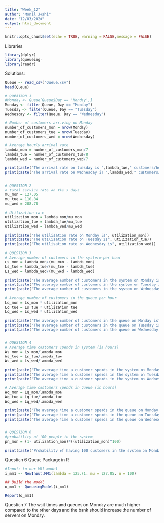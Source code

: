 ```yaml
---
title: "Week_12"
author: "Monil Joshi"
date: "12/03/2020"
output: html_document
---
```


```r
knitr::opts_chunk$set(echo = TRUE, warning = FALSE,message = FALSE)
```

Libraries
```r
library(dplyr)
library(queueing)
library(readr)
```


Solutions:
```r
Queue <- read_csv("Queue.csv")
head(Queue)

# QUESTION 1
#Monday <- Queue[Queue$Day == 'Monday',]
Monday <- filter(Queue, Day == "Monday")
Tuesday <- filter(Queue, Day == "Tuesday")
Wednesday <- filter(Queue, Day == "Wednesday")

# Number of customers arriving on Monday
number_of_customers_mon = nrow(Monday)
number_of_customers_tue = nrow(Tuesday)
number_of_customers_wed = nrow(Wednesday)

# Average hourly arrival rate
lambda_mon = number_of_customers_mon/7
lambda_tue = number_of_customers_tue/8
lambda_wed = number_of_customers_wed/7

print(paste("The arrival rate on tuesday is ",lambda_tue," customers/hour"))
print(paste("The arrival rate on Wednesday is ",lambda_wed," customers/hour"))


# QUESTION 2
# total service rate on the 3 days
mu_mon = 127.05
mu_tue = 110.84
mu_wed = 208.78

# Utilization rate
utilization_mon = lambda_mon/mu_mon
utilization_tue = lambda_tue/mu_tue
utilization_wed = lambda_wed/mu_wed

print(paste("The utilisation rate on Monday is", utilization_mon))
print(paste("The utilisation rate on Tuesday is", utilization_tue))
print(paste("The utilisation rate on Wednesday is", utilization_wed))

# QUESTION 3
# Average number of customers in the systerm per hour
Ls_mon = lambda_mon/(mu_mon - lambda_mon)
Ls_tue = lambda_tue/(mu_tue - lambda_tue)
Ls_wed = lambda_wed/(mu_wed - lambda_wed)

print(paste("The average number of customers in the system on Monday is", Ls_mon))
print(paste("The average number of customers in the system on Tuesday is", Ls_tue))
print(paste("The average number of customers in the system on Wednesday is", Ls_wed))

# Average number of customers in the queue per hour
Lq_mon = Ls_mon * utilization_mon
Lq_tue = Ls_tue * utilization_tue
Lq_wed = Ls_wed * utilization_wed

print(paste("The average number of customers in the queue on Monday is", Lq_mon))
print(paste("The average number of customers in the queue on Tuesday is", Lq_tue))
print(paste("The average number of customers in the queue on Wednesday is", Lq_wed))


# QUESTION 4
# Average time customers spends in system (in hours)
Ws_mon = Ls_mon/lambda_mon 
Ws_tue = Ls_tue/lambda_tue
Ws_wed = Ls_wed/lambda_wed

print(paste("The average time a customer spends in the system on Monday is", Ws_mon))
print(paste("The average time a customer spends in the system on Tuesday is", Ws_tue))
print(paste("The average time a customer spends in the system on Wednesday is", Ws_wed))

# Average time customers spends in Queue (in hours)
Wq_mon = Lq_mon/lambda_mon
Wq_tue = Lq_tue/lambda_tue
Wq_wed = Lq_wed/lambda_wed

print(paste("The average time a customer spends in the queue on Monday is", Ws_mon))
print(paste("The average time a customer spends in the queue on Tuesday is", Ws_tue))
print(paste("The average time a customer spends in the queue on Wednesday is", Ws_wed))


# QUESTION 6
#probability of 100 people in the system
pn_mon = (1- utilization_mon)*((utilization_mon)^100)

print(paste("Probability of having 100 customers in the system on Monday",pn_mon))

```

Question 6
Queue Package in R
```r
#Inputs to our MM1 model
i_mm1 <- NewInput.MM1(lambda = 125.71, mu = 127.05, n = 100)

## Build the model
o_mm1 <- QueueingModel(i_mm1)

Report(o_mm1)

```

Question 7
The wait times and queues on Monday are much higher compared to the other days and the bank should increase the number of servers on Monday.